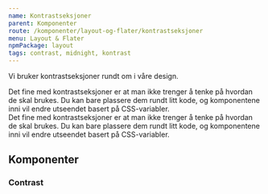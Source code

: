 ```yaml
---
name: Kontrastseksjoner
parent: Komponenter
route: /komponenter/layout-og-flater/kontrastseksjoner
menu: Layout & Flater
npmPackage: layout
tags: contrast, midnight, kontrast
---
```



<PageHeader>Vi bruker kontrastseksjoner rundt om i våre design.</PageHeader>

<Playground hideContrastOption={true}>
  <div style={{ padding: '4em' }}>
    <Paragraph>
      Det fine med kontrastseksjoner er at man ikke trenger å tenke på hvordan
      de skal brukes. Du kan bare plassere dem rundt litt kode, og komponentene
      inni vil endre utseendet basert på CSS-variabler.
    </Paragraph>
  </div>
  <Contrast>
    <div style={{ padding: '4em' }}>
      <Paragraph>
        Det fine med kontrastseksjoner er at man ikke trenger å tenke på hvordan
        de skal brukes. Du kan bare plassere dem rundt litt kode, og
        komponentene inni vil endre utseendet basert på CSS-variabler.
      </Paragraph>
    </div>
  </Contrast>
</Playground>

## Komponenter

### Contrast

<ImportStatement imports="Contrast" />
<Props of={Contrast} />
